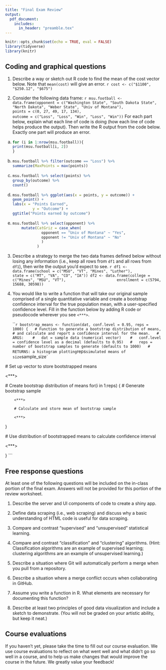 ```yaml
---
title: "Final Exam Review"
output: 
  pdf_document:
    includes:
      in_header: "preamble.tex"
---
```


```r
knitr::opts_chunk$set(echo = TRUE, eval = FALSE)
library(tidyverse)
library(knitr)
```

## Coding and graphical questions

1. Describe a way or sketch out R code to find the mean of the cost vector below. Note that `mean(cost)` will give an error.
    ```r
cost <- c("$1100", "$250.12", "$675")
```

\vspace{2in}


2. Consider the following data frame:
    ```r
msu.football <- data.frame(opponent = c("Washington State", "South Dakota State", 
                                        "North Dakota", "Weber State", "Univ of Montana"),
                               points = c(0, 27, 49, 17, 134),
                               outcome = c("Loss", "Loss", "Win", "Loss", "Win"))
```
For each part below, explain what each line of code is doing (how each line of code helps produce the output). Then write the R output from the code below. Exactly one part will produce an error.

a.
    ```r
for (i in 1:nrow(msu.football)){
  print(msu.football[i, 2])
}
```

\vspace{1.5in}


b.
    ```r
msu.football %>% filter(outcome == "Loss") %>%
  summarize(MaxPoints = max(points))
```
    
\newpage

c.
    ```r
msu.football %>% select(points) %>%
  group_by(outcome) %>%
  count()
```

\vspace{1.5in}

d.
    ```r
msu.football %>% ggplot(aes(x = points, y = outcome)) +
  geom_point() +
  labs(x = "Points Earned",
           y = "Outcome") +
  ggtitle("Points earned by outcome")
```

\vspace{2.3in}


e.
    ```r
msu.football %>% select(opponent) %>%
      mutate(CatGriz = case_when(
               opponent == "Univ of Montana" ~ "Yes",
               opponent != "Univ of Montana" ~ "No"
               )
             )
```
\vspace{1.5in}

\newpage

3. Describe a strategy to merge the two data frames defined below without losing any information (i.e., keep all rows from `df1` and all rows from `df1`), then write the output you'd expect to see.
    ```r
df1 <- data.frame(school = c("MSU", "VT", "Mines", "Luther"),
                      state = c("MT", "VA", "CO", "IA"))
df2 <- data.frame(college = c("Mines", "MSU", "VT"),
                      enrollment = c(5794, 15688, 30598))
```

\vspace{1.23in}

4. You would like to write a function that will take our original
sample comprised of a single quantitative variable
and create a bootstrap confidence interval for the true population mean,
with a user-specified confidence level. Fill in the function below by adding R code or pseudocode wherever you see `<***>`.

    ```r
bootstrap_means <- function(dat, conf.level = 0.95, reps = 1000) {
  # Function to generate a bootstrap distribution of means,
  # and calculate and report a confidence interval for the mean.
  # ARGS: 
  #   dat = sample data (numerical vector) 
  #   conf.level = confidence level as a decimal (defaults to 0.95)
  #   reps = number of bootstrap samples to generate (defaults to 1000)
  # RETURNS: a histogram plotting `reps` simulated means of size `sample_size`
  
  # Set up vector to store bootstrapped means
  
  <***>
  
  # Create bootstrap distribution of means
  for(i in 1:reps) {
        # Generate bootstrap sample
    
        <***>
      
        # Calculate and store mean of bootstrap sample
    
        <***>
    
  }
  
  # Use distribution of bootstrapped means to calculate confidence interval
   
  <***>
  
}
```


\newpage

## Free response questions

At least one of the following questions will be included on the in-class portion of the final exam. Answers will not be provided for this portion of the review worksheet.

1. Describe the server and UI components of code to create a shiny app.

2. Define data scraping (i.e., web scraping) and discuss why a basic understanding of HTML code is useful for data scraping.

3. Compare and contrast "supervised" and "unsupervised" statistical learning. 

4. Compare and contrast "classification" and "clustering" algorithms. (Hint: Classification algorithms are an example of supervised learning; clustering algorithms are an example of unsupervised learning.)

5. Describe a situation where Git will automatically perform a merge when you pull from a repository.

6. Describe a situation where a merge conflict occurs when collaborating in GitHub.

7. Assume you write a function in R. What elements are necessary for documenting this function?

8. Describe at least two principles of good data visualization and include a sketch to demonstrate. (You will not be graded on your artistic ability, but keep it neat.)

## Course evaluations

If you haven't yet, please take the time to fill out our course evaluation. We use course evaluations to reflect on what went well and what didn't go so well in a course, and to help us make changes that would improve the course in the future. We greatly value your feedback!


